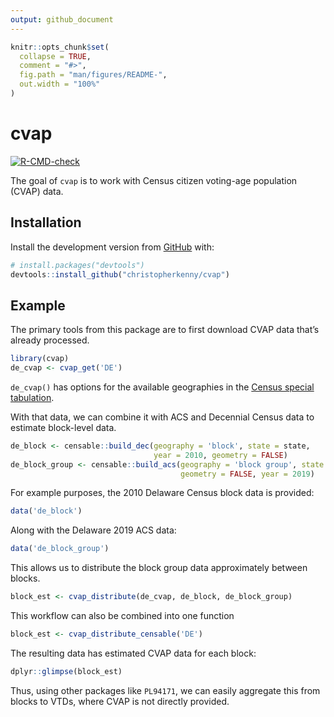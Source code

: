 ```yaml
---
output: github_document
---
```


<!-- README.md is generated from README.Rmd. Please edit that file -->

```r
knitr::opts_chunk$set(
  collapse = TRUE,
  comment = "#>",
  fig.path = "man/figures/README-",
  out.width = "100%"
)
```

# cvap

<!-- badges: start -->
[![R-CMD-check](https://github.com/christopherkenny/cvap/workflows/R-CMD-check/badge.svg)](https://github.com/christopherkenny/cvap/actions)
<!-- badges: end -->

The goal of `cvap` is to work with Census citizen voting-age population (CVAP) data.

## Installation
<!--
You can install the released version of cvap from [CRAN](https://CRAN.R-project.org) with:

``` r
install.packages("cvap")
```
-->
Install the development version from [GitHub](https://github.com/) with:

``` r
# install.packages("devtools")
devtools::install_github("christopherkenny/cvap")
```
## Example

The primary tools from this package are to first download CVAP data that's already processed.

```r
library(cvap)
de_cvap <- cvap_get('DE')
```

`de_cvap()` has options for the available geographies in the [Census special tabulation](https://www.census.gov/programs-surveys/decennial-census/about/voting-rights/cvap.html).

With that data, we can combine it with ACS and Decennial Census data to estimate block-level data.

```r
de_block <- censable::build_dec(geography = 'block', state = state, 
                                year = 2010, geometry = FALSE)
de_block_group <- censable::build_acs(geography = 'block group', state = 'DE', 
                                      geometry = FALSE, year = 2019)
```

For example purposes, the 2010 Delaware Census block data is provided:
```r
data('de_block')
```

Along with the Delaware 2019 ACS data:
```r
data('de_block_group')
```


This allows us to distribute the block group data approximately between blocks.
```r
block_est <- cvap_distribute(de_cvap, de_block, de_block_group)
```


This workflow can also be combined into one function
```r
block_est <- cvap_distribute_censable('DE')
```


The resulting data has estimated CVAP data for each block:
```r
dplyr::glimpse(block_est)
```
Thus, using other packages like `PL94171`, we can easily aggregate this from blocks to VTDs, where CVAP is not directly provided.
